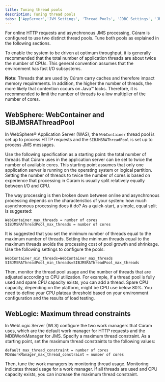 ```yaml
---
title: Tuning thread pools
description: Tuning thread pools
tabs: ['AppServer','JVM Settings', 'Thread Pools', 'JDBC Settings', 'JMS Settings', 'WAS Java 2 Security']
---
```


For online HTTP requests and asynchronous JMS processing, Cúram is configured to use two distinct thread pools. Tune both pools as explained in the following sections.

To enable the system to be driven at optimum throughput, it is generally recommended that the total number
of application threads are about twice the number of CPUs. This general convention assumes that the environment has fast I/O subsystems.

<InlineNotification>

**Note:** Threads that are used by Cúram carry caches and therefore impact memory requirements. In addition,
the higher the number of threads, the more likely that contention occurs on Java™ locks. Therefore,
it is recommended to limit the number of threads to a low multiplier of the number of cores.

</InlineNotification>

## WebSphere: WebContainer and SIBJMSRAThreadPool

In WebSphere® Application Server (WAS), the `WebContainer` thread pool is set up to process HTTP requests and the `SIBJMSRAThreadPool` is set up to process JMS messages.

Use the following specification as a starting point: the total number of threads that Cúram uses in the application
server can be set to twice the number of available cores. This starting point assumes that only one application server
is running on the operating system or logical partition. Setting the number of threads to twice the number of cores is
based on experience that processing in Cúram is usually split relatively equally between I/O and CPU.

The way processing is then broken down between online and asynchronous processing depends on the characteristics of your
system: how much asynchronous processing does it do? As a quick-start, a simple, equal split is suggested:

```
WebContainer_max_threads = number of cores
SIBJMSRAThreadPool_max_threads = number of cores
```

It is suggested that you set the minimum number of threads equal to the maximum number of threads. Setting the minimum
threads equal to the maximum threads avoids the processing cost of pool growth and shrinkage. Use the following settings to configure the pools:

```
WebContainer_min_threads=WebContainer_max_threads
SIBJMSRAThreadPool_min_threads=SIBJMSRAThreadPool_max_threads
```

Then, monitor the thread pool usage and the number of threads that are adjusted according to CPU utilization.
For example, if a thread pool is fully used and spare CPU capacity exists, you can add a thread. Spare CPU capacity,
depending on the platform, might be CPU use below 80%. You need to define your CPU plateau threshold based on your
environment configuration and the results of load testing.

## WebLogic: Maximum thread constraints

In WebLogic Server (WLS) configure the two work managers that Cúram uses, which are the default work manager for HTTP
requests and the MDBWorkManager for JMS. Specify a maximum thread constraint. As a starting point, set the maximum thread constraints to the following values:

```
default_max_thread_constraint = number of cores
MDBWorkManager_max_thread_constraint = number of cores
```

Then, tune the work managers by monitoring thread usage. Monitoring indicates thread usage for a work manager.
If all threads are used and CPU capacity exists, you can increase the maximum thread constraint.
